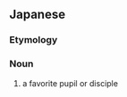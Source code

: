 ==Japanese==
{{ja-kanjitab|愛|弟|子}}

===Etymology===
{{prefix|愛|弟子|lang=ja|t1=beloved|t2=pupil|sort=てし'}}

===Noun===
{{ja-noun|まなでし}}

# a favorite pupil or disciple